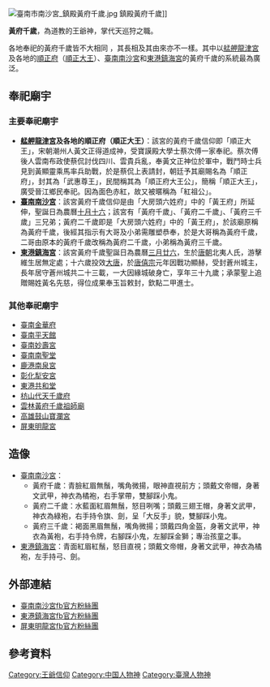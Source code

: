 [[File:臺南市南沙宮_鎮殿黃府千歲.jpg|thumb]] 鎮殿黃府千歲]]
{{道教}}

'''黃府千歲'''，為道教的王爺神，掌代天巡狩之職。

各地奉祀的黃府千歲皆不大相同 ，其長相及其由來亦不一樣。其中以[[艋舺龍津宮|艋舺龍津宮]]及各地的[[順正大王|順正府]]（[[順正大王|順正大王]]）、[[臺南南沙宮|臺南南沙宮]]和[[東港鎮海宮|東港鎮海宮]]的黃府千歲的系統最為廣泛。

==奉祀廟宇==
===主要奉祀廟宇===
* '''[[艋舺龍津宮|艋舺龍津宮]]及各地的順正府（順正大王）'''：該宮的黃府千歲信仰即「順正大王」，宋朝潮州人黃文正得道成神，受寶謨殿大學士蔡次傅一家奉祀。蔡次傅後人雲南布政使蔡侃討伐四川、雲貴兵亂，奉黃文正神位於軍中，戰鬥時士兵見到黃顯靈乘馬率兵助戰，於是蔡侃上表請封，朝廷予其廟賜名為「順正府」，封其為「武惠尊王」，民間稱其為「順正府大王公」，簡稱「順正大王」，廣受晉江鄉民奉祀。因為面色赤紅，故又被暱稱為「紅祖公」。
* '''[[臺南南沙宮|臺南南沙宮]]'''：該宮黃府千歲信仰是由「大房頭六姓府」中的「黃王府」所延伸，聖誕日為農曆[[十月十六|十月十六]]；該宮有「黃府千歲」、「黃府二千歲」、「黃府三千歲」三兄弟；黃府二千歲即是「大房頭六姓府」中的「黃王府」，於該廟原稱為黃府千歲，後經其指示有大哥及小弟需雕塑恭奉，於是大哥稱為黃府千歲，二哥由原本的黃府千歲改稱為黃府二千歲，小弟稱為黃府三千歲。{{r|南}}
* '''[[東港鎮海宮|東港鎮海宮]]'''：該宮黃府千歲聖誕日為農曆[[三月廿六|三月廿六]]，生於[[唐朝|唐朝]]北夷人氏，游擊維生居無定處；十六歲投效[[唐朝|大唐]]，於[[唐僖宗|唐僖宗]]元年因戰功顯赫，受封蒼州城主，長年居守蒼州城共二十三載，一大因緣城破身亡，享年三十九歲；承蒙聖上追贈賜姓黃名先慈，得位成果奉玉旨敕封，欽點二甲進士。{{r|東}}{{r|中}}

===其他奉祀廟宇===
* [[臺南金華府|臺南金華府]]
* [[臺南平天館|臺南平天館]]
* [[妙壽宮|臺南妙壽宮]]
* [[臺南南聖堂|臺南南聖堂]]
* [[鹿港南泉宮|鹿港南泉宮]]
* [[犁安宮|彰化犁安宮]]
* [[東港共和堂|東港共和堂]]
* [[枋山代天千歲府|枋山代天千歲府]]
* [[黃府千歲祖師廟|雲林黃府千歲祖師廟]]
* [[高雄鼓山寶瀾宮|高雄鼓山寶瀾宮]]
* [[屏東明龍宮|屏東明龍宮]]

==造像==
*[[臺南南沙宮|臺南南沙宮]]：
**黃府千歲：青臉紅眉無鬚，嘴角微揚，眼神直視前方；頭戴文帝帽，身著文武甲，神衣為橘袍，右手掌帶，雙腳踩小鬼。
**黃府二千歲：水藍面紅眉無鬚，怒目咧嘴；頭戴三翅王帽，身著文武甲，神衣為綠袍，右手持令旗、劍，呈「大反手」貌，雙腳踩小鬼。
**黃府三千歲：褐面黑眉無鬚，嘴角微揚；頭戴四角金盔，身著文武甲，神衣為黃袍，右手持令牌，右腳踩小鬼，左腳踩金獅；專治孩童之事。
*[[東港鎮海宮|東港鎮海宮]]：青面紅眉紅鬚，怒目直視；頭戴文帝帽，身著文武甲，神衣為橘袍，左手持弓、劍。

==外部連結==
*[https://www.facebook.com/NanShaTemple 臺南南沙宮fb官方粉絲團] {{Wayback|url=https://www.facebook.com/NanShaTemple |date=20190221222305 }}
*[https://www.facebook.com/7wangye/ 東港鎮海宮fb官方粉絲團] {{Wayback|url=https://www.facebook.com/7wangye/ |date=20170511003553 }}
*[https://www.facebook.com/%E5%B1%8F%E6%9D%B1%E6%98%8E%E9%BE%8D%E5%AE%AE%E4%BB%A3%E5%A4%A9%E5%B7%A1%E7%8B%A9-1447520555539184/ 屏東明龍宮fb官方粉絲團] {{Wayback|url=https://www.facebook.com/%E5%B1%8F%E6%9D%B1%E6%98%8E%E9%BE%8D%E5%AE%AE%E4%BB%A3%E5%A4%A9%E5%B7%A1%E7%8B%A9-1447520555539184/ |date=20220127174801 }}

==參考資料==
{{reflist|refs=
<ref name="南">{{cite book |author=|chapter=|title=《府城三協境下南河南沙宮 沿革》|date=2016年2月|publisher=施冠鴻|location=臺灣|language=zh-tw |isbn=}}</ref>
<ref name="東">[http://besthuang2001.pixnet.net/blog/post/329014904-%E6%B0%91%E9%96%93%E5%A5%89%E7%A5%80%E7%9A%84%E9%BB%83%E5%A7%93%E7%A5%9E%E5%B0%8A- 民間奉祀的黃姓神尊] {{Wayback|url=http://besthuang2001.pixnet.net/blog/post/329014904-%E6%B0%91%E9%96%93%E5%A5%89%E7%A5%80%E7%9A%84%E9%BB%83%E5%A7%93%E7%A5%9E%E5%B0%8A- |date=20181104154156 }} . 大灣觀音廟的官方部落格:: 痞客邦PIXNET :: . [2016-09-04] （中文（台灣））.</ref>
<ref name="中">[http://foo19720106.pixnet.net/blog/post/42015730-%E6%9D%B1%E6%B8%AF-%E9%8E%AE%E6%B5%B7%E5%AE%AE-%E9%BB%83%E5%BA%9C%E5%8D%83%E6%AD%B2 東港鎮海宮黃府千歲] {{Wayback|url=http://foo19720106.pixnet.net/blog/post/42015730-%E6%9D%B1%E6%B8%AF-%E9%8E%AE%E6%B5%B7%E5%AE%AE-%E9%BB%83%E5%BA%9C%E5%8D%83%E6%AD%B2 |date=20170510060505 }} . 中威壇顯:: 痞客邦PIXNET :: . [2016-09-04] （中文（台灣））.</ref>

}}


[[Category:王爺信仰|Category:王爺信仰]]
[[Category:中国人物神|Category:中国人物神]]
[[Category:臺灣人物神|Category:臺灣人物神]]